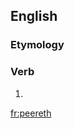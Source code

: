 ==English==

===Etymology===
{{suffix|en|peer|eth}}

===Verb===
{{head|en|verb form}}

# {{en-archaic third-person singular of|peer}}

[[fr:peereth]]
